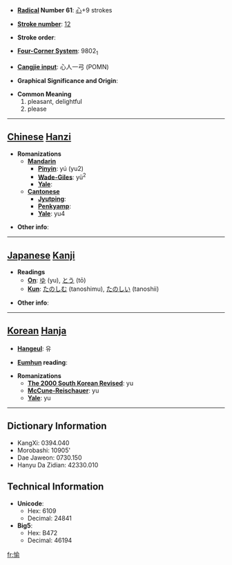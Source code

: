 * '''[[Wiktionary:Chinese radical index| Radical]] Number 61''': [[Wiktionary:Chinese radical index 心|心]]+9 strokes

* '''[[Wiktionary:Chinese total strokes index|Stroke number]]''': [[Wiktionary:Chinese total strokes index 12|12]]

* '''Stroke order''': 

* '''[[Wiktionary:Chinese four corner index|Four-Corner System]]''': 9802<sub>1</sub>

* '''[[Wiktionary:Chinese Cangjie index|Cangjie input]]''': 心人一弓 (POMN)

* '''Graphical Significance and Origin''': 

* '''Common Meaning'''
*#pleasant, delightful
*# please


----

== [[Chinese]] [[Hanzi]] ==

* '''Romanizations'''
** '''[[Mandarin]]'''
*** '''[[Pinyin]]''': yú (yu2)
*** '''[[Wade-Giles]]''': yü<sup>2</sup>
*** '''[[Yale]]''': 
** '''[[Cantonese]]'''
*** '''[[Jyutping]]''':
*** '''[[Penkyamp]]''': 
*** '''[[Yale]]''': yu4

* '''Other info''': 

----

== [[Japanese]] [[Kanji]] ==

* '''Readings'''
** '''[[On]]''': [[ゆ]] (yu), [[とう]] (tō)
** '''[[Kun]]''': [[たのしむ]] (tanoshimu), [[たのしい]] (tanoshii)

* '''Other info''':  

----

== [[Korean]] [[Hanja]] ==

* '''[[Hangeul]]''': 유

* '''[[Eumhun]] reading''': 

* '''Romanizations'''
** '''[[The 2000 South Korean Revised Romanization|The 2000 South Korean Revised]]''': yu
** '''[[McCune-Reischauer]]''': yu
** '''[[Yale]]''': yu

----

== Dictionary Information ==

* KangXi: 0394.040
* Morobashi: 10905'
* Dae Jaweon: 0730.150
* Hanyu Da Zidian: 42330.010

== Technical Information ==

* '''Unicode''':
** Hex: 6109
** Decimal: 24841
* '''Big5''':
** Hex: B472
** Decimal: 46194

[[fr:愉]]